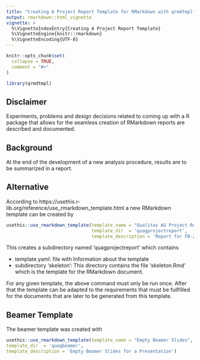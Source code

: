 ```yaml
---
title: "Creating A Project Report Template for RMarkdown with qrmdtmpl"
output: rmarkdown::html_vignette
vignette: >
  %\VignetteIndexEntry{Creating A Project Report Template}
  %\VignetteEngine{knitr::rmarkdown}
  %\VignetteEncoding{UTF-8}
---
```


```r
knitr::opts_chunk$set(
  collapse = TRUE,
  comment = "#>"
)
```

```r
library(qrmdtmpl)
```


## Disclaimer
Experiments, problems and design decisions related to coming up with a R package that allows for the seamless creation of RMarkdown reports are described and documented.


## Background
At the end of the development of a new analysis procedure, results are to be summarized in a report. 


## Alternative
According to https://usethis.r-lib.org/reference/use_rmarkdown_template.html a new RMarkdown template can be created by 

``` r 
usethis::use_rmarkdown_template(template_name = "Qualitas AG Project Report", 
                                template_dir  = 'quagprojectreport',
                                template_description = 'Report for FB-ZWS Projects for Qualitas AG')
```

This creates a subdirectory named 'quagprojectreport' which contains 

* template.yaml: file with Information about the template
* subdirectory 'skeleton': This directory contains the file 'skeleton.Rmd' which is the template for the RMarkdown document. 

For any given template, the above command must only be run once. After that the template can be adapted to the requirements that must be fullfilled for the documents that are later to be generated from this template.


## Beamer Template
The beamer template was created with 

``` r
usethis::use_rmarkdown_template(template_name = "Empty Beamer Slides",
template_dir  = 'quagbeamer',
template_description = 'Empty Beamer Slides for a Presentation')

```

